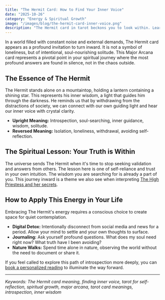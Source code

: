 ```yaml
---
title: "The Hermit Card: How to Find Your Inner Voice"
date: "2025-10-26"
category: "Energy & Spiritual Growth"
image: "/images/blog/the-hermit-card-inner-voice.png"
description: "The Hermit card in tarot beckons you to look within. Learn its powerful spiritual lesson on introspection, wisdom, and finding your own inner voice and truth."
---
```


In a world filled with constant noise and external demands, The Hermit card appears as a profound invitation to turn inward. It is not a symbol of loneliness, but of intentional, soul-nourishing solitude. This Major Arcana card represents a pivotal point in your spiritual journey where the most profound answers are found in silence, not in the chaos outside.

## The Essence of The Hermit

The Hermit stands alone on a mountaintop, holding a lantern containing a shining star. This represents his inner wisdom, a light that guides him through the darkness. He reminds us that by withdrawing from the distractions of society, we can connect with our own guiding light and hear our inner voice with crystal clarity.

- **Upright Meaning:** Introspection, soul-searching, inner guidance, wisdom, solitude.
- **Reversed Meaning:** Isolation, loneliness, withdrawal, avoiding self-reflection.

## The Spiritual Lesson: Your Truth is Within

The universe sends The Hermit when it's time to stop seeking validation and answers from others. The lesson here is one of self-reliance and trust in your own intuition. The wisdom you are searching for is already a part of you. This journey inward is a theme we also see when interpreting [The High Priestess and her secrets](/blog/the-high-priestess-secrets).

## How to Apply This Energy in Your Life

Embracing The Hermit's energy requires a conscious choice to create space for quiet contemplation.
- **Digital Detox:** Intentionally disconnect from social media and news for a period. Allow your mind to settle and your own thoughts to surface.
- **Journaling:** Ask yourself profound questions. What does my soul need right now? What truth have I been avoiding?
- **Nature Walks:** Spend time alone in nature, observing the world without the need to document or share it.

If you feel called to explore this path of introspection more deeply, you can [book a personalized reading](/services) to illuminate the way forward.

---
*Keywords: The Hermit card meaning, finding inner voice, tarot for self-reflection, spiritual growth, major arcana, tarot card meanings, introspection, inner wisdom*